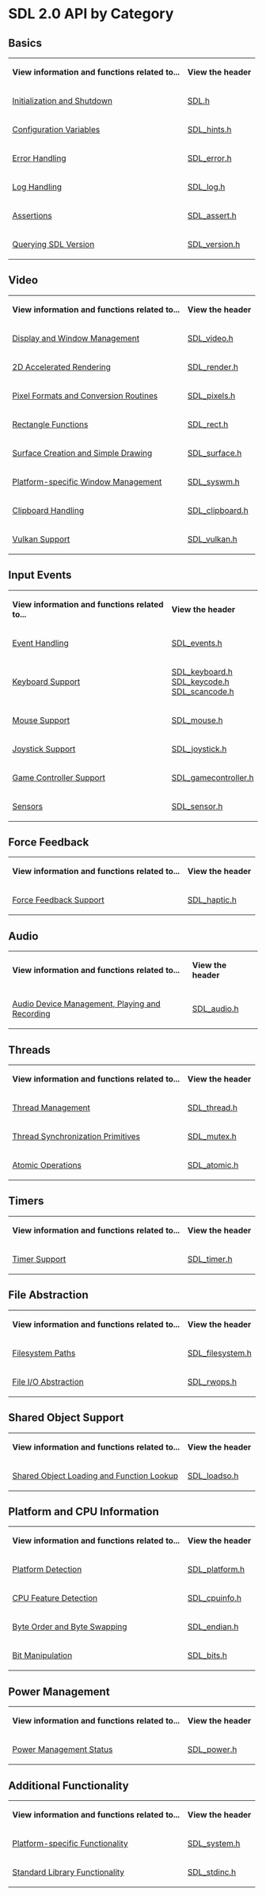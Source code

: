 
= SDL 2.0 API by Category =

== Basics ==

{|
|'''View information and functions related to...'''
|'''View the header'''
|-
|[[CategoryInit|Initialization and Shutdown]]
|[https://github.com/libsdl-org/SDL/blob/SDL2/include/SDL.h SDL.h]
|-
|[[CategoryHints|Configuration Variables]]
|[https://github.com/libsdl-org/SDL/blob/SDL2/include/SDL_hints.h SDL_hints.h]
|-
|[[CategoryError|Error Handling]]
|[https://github.com/libsdl-org/SDL/blob/SDL2/include/SDL_error.h SDL_error.h]
|-
|[[CategoryLog|Log Handling]]
|[https://github.com/libsdl-org/SDL/blob/SDL2/include/SDL_log.h SDL_log.h]
|-
|[[CategoryAssertions|Assertions]]
|[https://github.com/libsdl-org/SDL/blob/SDL2/include/SDL_assert.h SDL_assert.h]
|-
|[[CategoryVersion|Querying SDL Version]]
|[https://github.com/libsdl-org/SDL/blob/SDL2/include/SDL_version.h SDL_version.h]
|}



== Video ==

{|
|'''View information and functions related to...'''
|'''View the header'''
|-
|[[CategoryVideo|Display and Window Management]]
|[https://github.com/libsdl-org/SDL/blob/SDL2/include/SDL_video.h SDL_video.h]
|-
|[[CategoryRender|2D Accelerated Rendering]]
|[https://github.com/libsdl-org/SDL/blob/SDL2/include/SDL_render.h SDL_render.h]
|-
|[[CategoryPixels|Pixel Formats and Conversion Routines]]
|[https://github.com/libsdl-org/SDL/blob/SDL2/include/SDL_pixels.h SDL_pixels.h]
|-
|[[CategoryRect|Rectangle Functions]]
|[https://github.com/libsdl-org/SDL/blob/SDL2/include/SDL_rect.h SDL_rect.h]
|-
|[[CategorySurface|Surface Creation and Simple Drawing]]
|[https://github.com/libsdl-org/SDL/blob/SDL2/include/SDL_surface.h SDL_surface.h]
|-
|[[CategorySWM|Platform-specific Window Management]]
|[https://github.com/libsdl-org/SDL/blob/SDL2/include/SDL_syswm.h SDL_syswm.h]
|-
|[[CategoryClipboard|Clipboard Handling]]
|[https://github.com/libsdl-org/SDL/blob/SDL2/include/SDL_clipboard.h SDL_clipboard.h]
|-
|[[CategoryVulkan|Vulkan Support]]
|[https://github.com/libsdl-org/SDL/blob/SDL2/include/SDL_vulkan.h SDL_vulkan.h]
|}


== Input Events ==

{|
|'''View information and functions related to...'''
|'''View the header'''
|-
|[[CategoryEvents|Event Handling]]
|[https://github.com/libsdl-org/SDL/blob/SDL2/include/SDL_events.h SDL_events.h]
|-
|[[CategoryKeyboard|Keyboard Support]]
|[https://github.com/libsdl-org/SDL/blob/SDL2/include/SDL_keyboard.h SDL_keyboard.h]<br/>[https://github.com/libsdl-org/SDL/blob/SDL2/include/SDL_keycode.h SDL_keycode.h]<br/>[https://github.com/libsdl-org/SDL/blob/SDL2/include/SDL_scancode.h SDL_scancode.h]
|-
|[[CategoryMouse|Mouse Support]]
|[https://github.com/libsdl-org/SDL/blob/SDL2/include/SDL_mouse.h SDL_mouse.h]
|-
|[[CategoryJoystick|Joystick Support]]
|[https://github.com/libsdl-org/SDL/blob/SDL2/include/SDL_joystick.h SDL_joystick.h]
|-
|[[CategoryGameController|Game Controller Support]]
|[https://github.com/libsdl-org/SDL/blob/SDL2/include/SDL_gamecontroller.h SDL_gamecontroller.h]
|-
|[[CategorySensor|Sensors]]
|[https://github.com/libsdl-org/SDL/blob/SDL2/include/SDL_sensor.h SDL_sensor.h]
|}


== Force Feedback ==

{|
|'''View information and functions related to...'''
|'''View the header'''
|-
|[[CategoryForceFeedback|Force Feedback Support]]
|[https://github.com/libsdl-org/SDL/blob/SDL2/include/SDL_haptic.h SDL_haptic.h]
|}


== Audio ==

{|
|'''View information and functions related to...'''
|'''View the header'''
|-
|[[CategoryAudio|Audio Device Management, Playing and Recording]]
|[https://github.com/libsdl-org/SDL/blob/SDL2/include/SDL_audio.h SDL_audio.h]
|}


== Threads ==

{|
|'''View information and functions related to...'''
|'''View the header'''
|-
|[[CategoryThread|Thread Management]]
|[https://github.com/libsdl-org/SDL/blob/SDL2/include/SDL_thread.h SDL_thread.h]
|-
|[[CategoryMutex|Thread Synchronization Primitives]]
|[https://github.com/libsdl-org/SDL/blob/SDL2/include/SDL_mutex.h SDL_mutex.h]
|-
|[[CategoryAtomic|Atomic Operations]]
|[https://github.com/libsdl-org/SDL/blob/SDL2/include/SDL_atomic.h SDL_atomic.h]
|}


== Timers ==

{|
|'''View information and functions related to...'''
|'''View the header'''
|-
|[[CategoryTimer|Timer Support]]
|[https://github.com/libsdl-org/SDL/blob/SDL2/include/SDL_timer.h SDL_timer.h]
|}


== File Abstraction ==

{|
|'''View information and functions related to...'''
|'''View the header'''
|-
|[[CategoryFilesystem|Filesystem Paths]]
|[https://github.com/libsdl-org/SDL/blob/SDL2/include/SDL_filesystem.h SDL_filesystem.h]
|-
|[[CategoryIO|File I/O Abstraction]]
|[https://github.com/libsdl-org/SDL/blob/SDL2/include/SDL_rwops.h SDL_rwops.h]
|}


== Shared Object Support ==

{|
|'''View information and functions related to...'''
|'''View the header'''
|-
|[[CategorySharedObject|Shared Object Loading and Function Lookup]]
|[https://github.com/libsdl-org/SDL/blob/SDL2/include/SDL_loadso.h SDL_loadso.h]
|}


== Platform and CPU Information ==

{|
|'''View information and functions related to...'''
|'''View the header'''
|-
|[[CategoryPlatform|Platform Detection]]
|[https://github.com/libsdl-org/SDL/blob/SDL2/include/SDL_platform.h SDL_platform.h]
|-
|[[CategoryCPU|CPU Feature Detection]]
|[https://github.com/libsdl-org/SDL/blob/SDL2/include/SDL_cpuinfo.h SDL_cpuinfo.h]
|-
|[[CategoryEndian|Byte Order and Byte Swapping]]
|[https://github.com/libsdl-org/SDL/blob/SDL2/include/SDL_endian.h SDL_endian.h]
|-
|[[CategoryBits|Bit Manipulation]]
|[https://github.com/libsdl-org/SDL/blob/SDL2/include/SDL_bits.h SDL_bits.h]
|}


== Power Management ==

{|
|'''View information and functions related to...'''
|'''View the header'''
|-
|[[CategoryPower|Power Management Status]]
|[https://github.com/libsdl-org/SDL/blob/SDL2/include/SDL_power.h SDL_power.h]
|}


== Additional Functionality ==

{|
|'''View information and functions related to...'''
|'''View the header'''
|-
|[[CategorySystem|Platform-specific Functionality]]
|[https://github.com/libsdl-org/SDL/blob/SDL2/include/SDL_system.h SDL_system.h]
|-
|[[CategoryStandard|Standard Library Functionality]]
|[https://github.com/libsdl-org/SDL/blob/SDL2/include/SDL_stdinc.h SDL_stdinc.h]
|}

